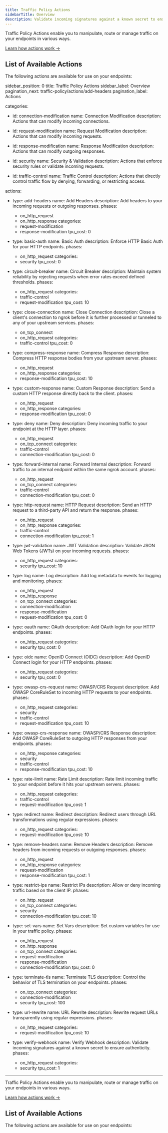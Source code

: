 ---
title: Traffic Policy Actions
sidebarTitle: Overview
description: Validate incoming signatures against a known secret to ensure authenticity.
---


Traffic Policy Actions enable you to manipulate, route or manage traffic on your endpoints in various ways.

[Learn how actions work →](/traffic-policy/concepts/actions)

## List of Available Actions

The following actions are available for use on your endpoints:

<ActionHub />

sidebar_position: 0
title: Traffic Policy Actions
sidebar_label: Overview
pagination_next: traffic-policy/actions/add-headers
pagination_label: Actions

categories:
  - id: connection-modification
    name: Connection Modification
    description: Actions that can modify incoming connections.

  - id: request-modification
    name: Request Modification
    description: Actions that can modify incoming requests.

  - id: response-modification
    name: Response Modification
    description: Actions that can modify outgoing responses.

  - id: security
    name: Security & Validation
    description: Actions that enforce security rules or validate incoming requests.

  - id: traffic-control
    name: Traffic Control
    description: Actions that directly control traffic flow by denying, forwarding, or restricting access.

actions:
  - type: add-headers
    name: Add Headers
    description: Add headers to your incoming requests or outgoing responses.
    phases:
      - on_http_request
      - on_http_response
    categories:
      - request-modification
      - response-modification
    tpu_cost: 0

  - type: basic-auth
    name: Basic Auth
    description: Enforce HTTP Basic Auth for your HTTP endpoints.
    phases:
      - on_http_request
    categories:
      - security
    tpu_cost: 0

  - type: circuit-breaker
    name: Circuit Breaker
    description: Maintain system reliability by rejecting requests when error rates exceed defined thresholds.
    phases:
      - on_http_request
    categories:
      - traffic-control
      - request-modification
    tpu_cost: 10

  - type: close-connection
    name: Close Connection
    description: Close a client's connection to ngrok before it is further processed or tunneled to any of your upstream services.
    phases:
      - on_tcp_connect
      - on_http_request
    categories:
      - traffic-control
    tpu_cost: 0

  - type: compress-response
    name: Compress Response
    description: Compress HTTP response bodies from your upstream server.
    phases:
      - on_http_request
      - on_http_response
    categories:
      - response-modification
    tpu_cost: 10

  - type: custom-response
    name: Custom Response
    description: Send a custom HTTP response directly back to the client.
    phases:
      - on_http_request
      - on_http_response
    categories:
      - response-modification
    tpu_cost: 0

  - type: deny
    name: Deny
    description: Deny incoming traffic to your endpoint at the HTTP layer.
    phases:
      - on_http_request
      - on_tcp_connect
    categories:
      - traffic-control
      - connection-modification
    tpu_cost: 0

  - type: forward-internal
    name: Forward Internal
    description: Forward traffic to an internal endpoint within the same ngrok account.
    phases:
      - on_http_request
      - on_tcp_connect
    categories:
      - traffic-control
      - connection-modification
    tpu_cost: 0

  - type: http-request
    name: HTTP Request
    description: Send an HTTP request to a third-party API and return the response.
    phases:
      - on_http_request
      - on_http_response
    categories:
      - traffic-control
      - connection-modification
    tpu_cost: 1

  - type: jwt-validation
    name: JWT Validation
    description: Validate JSON Web Tokens (JWTs) on your incoming requests.
    phases:
      - on_http_request
    categories:
      - security
    tpu_cost: 10

  - type: log
    name: Log
    description: Add log metadata to events for logging and monitoring.
    phases:
      - on_http_request
      - on_http_response
      - on_tcp_connect
    categories:
      - connection-modification
      - response-modification
      - request-modification
    tpu_cost: 0

  - type: oauth
    name: OAuth
    description: Add OAuth login for your HTTP endpoints.
    phases:
      - on_http_request
    categories:
      - security
    tpu_cost: 0

  - type: oidc
    name: OpenID Connect (OIDC)
    description: Add OpenID Connect login for your HTTP endpoints.
    phases:
      - on_http_request
    categories:
      - security
    tpu_cost: 0

  - type: owasp-crs-request
    name: OWASP/CRS Request
    description: Add OWASP CoreRuleSet to incoming HTTP requests to your endpoints.
    phases:
      - on_http_request
    categories:
      - security
      - traffic-control
      - request-modification
    tpu_cost: 10

  - type: owasp-crs-response
    name: OWASP/CRS Response
    description: Add OWASP CoreRuleSet to outgoing HTTP responses from your endpoints.
    phases:
      - on_http_response
    categories:
      - security
      - traffic-control
      - response-modification
    tpu_cost: 10

  - type: rate-limit
    name: Rate Limit
    description: Rate limit incoming traffic to your endpoint before it hits your upstream servers.
    phases:
      - on_http_request
    categories:
      - traffic-control
      - request-modification
    tpu_cost: 1

  - type: redirect
    name: Redirect
    description: Redirect users through URL transformations using regular expressions.
    phases:
      - on_http_request
    categories:
      - request-modification
    tpu_cost: 10

  - type: remove-headers
    name: Remove Headers
    description: Remove headers from incoming requests or outgoing responses.
    phases:
      - on_http_request
      - on_http_response
    categories:
      - request-modification
      - response-modification
    tpu_cost: 1

  - type: restrict-ips
    name: Restrict IPs
    description: Allow or deny incoming traffic based on the client IP.
    phases:
      - on_http_request
      - on_tcp_connect
    categories:
      - security
      - connection-modification
    tpu_cost: 10

  - type: set-vars
    name: Set Vars
    description: Set custom variables for use in your traffic policy.
    phases:
      - on_http_request
      - on_http_response
      - on_tcp_connect
    categories:
      - request-modification
      - response-modification
      - connection-modification
    tpu_cost: 0

  - type: terminate-tls
    name: Terminate TLS
    description: Control the behavior of TLS termination on your endpoints.
    phases:
      - on_tcp_connect
    categories:
      - connection-modification
      - security
    tpu_cost: 100

  - type: url-rewrite
    name: URL Rewrite
    description: Rewrite request URLs transparently using regular expressions.
    phases:
      - on_http_request
    categories:
      - request-modification
    tpu_cost: 10

  - type: verify-webhook
    name: Verify Webhook
    description: Validate incoming signatures against a known secret to ensure authenticity.
    phases:
      - on_http_request
    categories:
      - security
    tpu_cost: 1
---



Traffic Policy Actions enable you to manipulate, route or manage traffic on your endpoints in various ways.

[Learn how actions work →](/traffic-policy/concepts/actions)

## List of Available Actions

The following actions are available for use on your endpoints:

<ActionHub actions={frontMatter.actions} />
